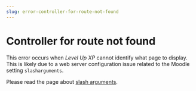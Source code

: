 ```yaml
---
slug: error-controller-for-route-not-found
---
```


# Controller for route not found

This error occurs when _Level Up XP_ cannot identify what page to display. This is likely due to a web server configuration issue related to the Moodle setting `slasharguments`.

Please read the page about [slash arguments](/getting-started/installation/slasharguments.mdx).
